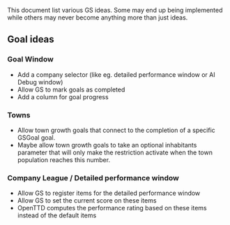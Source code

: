 This document list various GS ideas. Some may end up being implemented while others may never become anything more than just ideas.

== Goal ideas ==

=== Goal Window ===
* Add a company selector (like eg. detailed performance window or AI Debug window)
* Allow GS to mark goals as completed
* Add a column for goal progress

=== Towns ===
* Allow town growth goals that connect to the completion of a specific GSGoal goal.
* Maybe allow town growth goals to take an optional inhabitants parameter that will only make the restriction activate when the town population reaches this number.

=== Company League / Detailed performance window ===
* Allow GS to register items for the detailed performance window
* Allow GS to set the current score on these items
* OpenTTD computes the performance rating based on these items instead of the default items